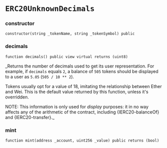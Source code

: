 # `ERC20UnknownDecimals`

### constructor

```solidity
constructor(string _tokenName, string _tokenSymbol) public
```

### decimals

```solidity
function decimals() public view virtual returns (uint8)
```

_Returns the number of decimals used to get its user representation.
For example, if `decimals` equals `2`, a balance of `505` tokens should
be displayed to a user as `5.05` (`505 / 10 ** 2`).

Tokens usually opt for a value of 18, imitating the relationship between
Ether and Wei. This is the default value returned by this function, unless
it's overridden.

NOTE: This information is only used for _display_ purposes: it in
no way affects any of the arithmetic of the contract, including
{IERC20-balanceOf} and {IERC20-transfer}._

### mint

```solidity
function mint(address _account, uint256 _value) public returns (bool)
```

